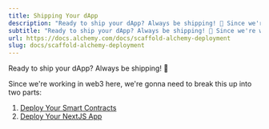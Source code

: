 ```yaml
---
title: Shipping Your dApp
description: "Ready to ship your dApp? Always be shipping! 🚢 Since we're working in web3 here, we're gonna need to break this up into two parts: Deploy Your Smart Contracts Deploy Your NextJS App"
subtitle: "Ready to ship your dApp? Always be shipping! 🚢 Since we're working in web3 here, we're gonna need to break this up into two parts: Deploy Your Smart Contracts Deploy Your NextJS App"
url: https://docs.alchemy.com/docs/scaffold-alchemy-deployment
slug: docs/scaffold-alchemy-deployment
---
```


Ready to ship your dApp? Always be shipping! 🚢

Since we're working in web3 here, we're gonna need to break this up into two parts:

1. [Deploy Your Smart Contracts](/docs/deploy-your-smart-contracts)
2. [Deploy Your NextJS App](/docs/deploy-your-nextjs-app)
